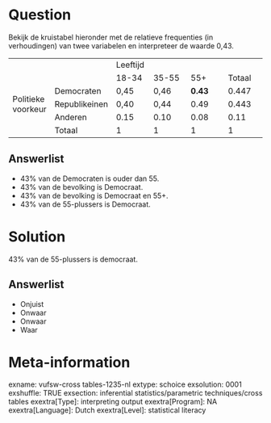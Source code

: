 Question
========
Bekijk de kruistabel hieronder met de relatieve frequenties (in verhoudingen) van twee variabelen en interpreteer de waarde 0,43.  
  

<table class="tvcss_2 tvcss_3" style="width:100%;"> <colgroup> <col style="width: 16%" /> <col style="width: 16%" /> <col style="width: 16%" /> <col style="width: 16%" /> <col style="width: 16%" /> <col style="width: 16%" /> </colgroep> <tbody> <tr class="odd"> <td class="tvcss_4"><br /> </td> <td class="tvcss_5"><br /> </td> <td colspan="3" class="tvcss_6 tvcss_7">Leeftijd<br /> </td> <td class="tvcss_8"><br /> </td> </tr> <tr class="even"> <td class="tvcss_4"><br /> </td> <td class="tvcss_5"><br /> </td> <td class="tvcss_9">18-34<br /> </td> <td class="tvcss_10">35-55<br /> </td> <td class="tvcss_11">55+<br /> </td> <td class="tvcss_8">Totaal<br /> </td> </tr> <tr class="odd"> <td rowspan="3" class="tvcss_4">Politieke voorkeur<br /> </td> <td class="tvcss_5">Democraten<br /> </td> <td class="tvcss_9">0,45<br /> </td> <td class="tvcss_10">0,46<br /> </td> <td class="tvcss_11"><strong>0.43</strong><br /> </td> <td class="tvcss_8">0.447<br /> </td> </tr> <tr class="even"> <td class="tvcss_5">Republikeinen<br /> </td> <td class="tvcss_9">0,40<br /> </td> <td class="tvcss_10">0,44<br /> </td> <td class="tvcss_11">0.49<br /> </td> <td class="tvcss_8">0.443<br /> </td> </tr> <tr class="odd"> <td class="tvcss_5">Anderen<br /> </td> <td class="tvcss_9">0.15<br /> </td> <td class="tvcss_10">0.10<br /> </td> <td class="tvcss_11">0.08<br /> </td> <td class="tvcss_8">0.11<br /> </td> </tr> <tr class="even"> <td class="tvcss_4"><br /> </td> <td class="tvcss_5">Totaal<br /> </td> <td class="tvcss_9">1<br /> </td> <td class="tvcss_10">1<br /> </td> <td class="tvcss_11">1<br /> </td> <td class="tvcss_8">1<br /> </td> </tr> </tbody> </table>

Answerlist
----------
* 43% van de Democraten is ouder dan 55.
* 43% van de bevolking is Democraat.
* 43% van de bevolking is Democraat en 55+.
* 43% van de 55-plussers is Democraat.

Solution
========

43% van de 55-plussers is democraat.

Answerlist
----------
* Onjuist
* Onwaar
* Onwaar
* Waar

Meta-information
================
exname: vufsw-cross tables-1235-nl
extype: schoice
exsolution: 0001
exshuffle: TRUE
exsection: inferential statistics/parametric techniques/cross tables
exextra[Type]: interpreting output
exextra[Program]: NA
exextra[Language]: Dutch
exextra[Level]: statistical literacy

